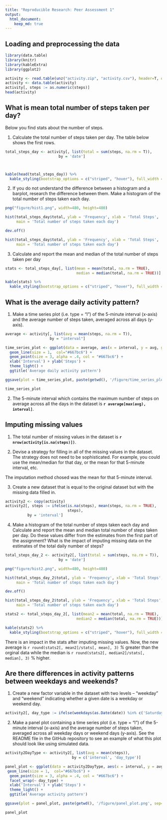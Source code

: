 ```yaml
---
title: "Reproducible Research: Peer Assessment 1"
output: 
  html_document:
    keep_md: true
---
```



## Loading and preprocessing the data
```r
library(data.table)
library(knitr)
library(kableExtra)
library(ggplot2)

activity <- read.table(unz("activity.zip", "activity.csv"), header=T, quote="\"", sep=",")
activity <- data.table(activity)
activity[, steps := as.numeric(steps)]
head(activity)

```


## What is mean total number of steps taken per day?

Below you find stats about the number of steps.

1. Calculate the total number of steps taken per day. The table below shows the first rows.

```r

total_steps_day <- activity[, list(total = sum(steps, na.rm = T)),
                        by = 'date']



kable(head(total_steps_day)) %>%
  kable_styling(bootstrap_options = c("striped", "hover"), full_width = F)
```

2. If you do not understand the difference between a histogram and a barplot, research the difference between them. Make a histogram of the total number of steps taken each day.

```r

png("figure/hist1.png", width=480, height=480)

hist(total_steps_day$total, ylab = 'Frequency', xlab = 'Total Steps', 
     main = 'Total number of steps taken each day')

dev.off()

hist(total_steps_day$total, ylab = 'Frequency', xlab = 'Total Steps', 
     main = 'Total number of steps taken each day')

```

3. Calculate and report the mean and median of the total number of steps taken per day

```r

stats <- total_steps_day[, list(mean = mean(total, na.rm = TRUE),
                                median = median(total, na.rm = TRUE))]

kable(stats) %>%
  kable_styling(bootstrap_options = c("striped", "hover"), full_width = F)

```

## What is the average daily activity pattern?

1. Make a time series plot (i.e. \color{red}{\verb|type = "l"|}type = "l") of the 5-minute interval (x-axis) and the average number of steps taken, averaged across all days (y-axis).

```r

average <- activity[, list(avg = mean(steps, na.rm = T)),
                    by = "interval"]

time_series_plot <- ggplot(data = average, aes(x = interval, y = avg, group = 1)) +
  geom_line(size = 1,  col="#667bc6") +
  geom_point(size = 3, alpha = .4, col = "#667bc6") +
  xlab('Interval') + ylab('Steps') +
  theme_light() +
  ggtitle('Average daily activity pattern')

ggsave(plot = time_series_plot, paste(getwd(), '/figure/time_series_plot.png', sep=''), h=8, w=12, type='cairo-png', dpi=120)

time_series_plot

```

2. The 5-minute interval which contains the maximum number of steps on average across all the days in the dataset is **`r average[max(avg), interval]`**.

## Imputing missing values

1. The total number of missing values in the dataset is **`r nrow(activity[is.na(steps)])`**.

2. Devise a strategy for filling in all of the missing values in the dataset. The strategy does not need to be sophisticated. For example, you could use the mean/median for that day, or the mean for that 5-minute interval, etc.

The imputation method chosed was the mean for that 5-minute interval.

3. Create a new dataset that is equal to the original dataset but with the missing data filled in.
```r

activity2 <- copy(activity)
activity2[, steps := ifelse(is.na(steps), mean(steps, na.rm = TRUE), 
                            steps),
          by = 'interval']


```

4. Make a histogram of the total number of steps taken each day and Calculate and report the mean and median total number of steps taken per day. Do these values differ from the estimates from the first part of the assignment? What is the impact of imputing missing data on the estimates of the total daily number of steps?

```r

total_steps_day_2 <- activity2[, list(total = sum(steps, na.rm = T)),
                        by = 'date']

png("figure/hist2.png", width=480, height=480)

hist(total_steps_day_2$total, ylab = 'Frequency', xlab = 'Total Steps', 
     main = 'Total number of steps taken each day')

dev.off()

hist(total_steps_day_2$total, ylab = 'Frequency', xlab = 'Total Steps', 
     main = 'Total number of steps taken each day')

stats2 <- total_steps_day_2[, list(mean2 = mean(total, na.rm = TRUE),
                                median2 = median(total, na.rm = TRUE))]

kable(stats2) %>%
  kable_styling(bootstrap_options = c("striped", "hover"), full_width = F)


```

There is an impact in the stats after imputing missing values. Now, the new average is `r round(stats2[, mean2]/stats[, mean], 3)` *%* greater than the orginal data while the median is `r round(stats2[, median2]/stats[, median], 3)` % higher.


## Are there differences in activity patterns between weekdays and weekends?

1. Create a new factor variable in the dataset with two levels – “weekday” and “weekend” indicating whether a given date is a weekday or weekend day.

```r

activity2[, day_type := ifelse(weekdays(as.Date(date)) %in% c('Saturday', 'Sunday'), 'weekend', 'weekday')]

```

2. Make a panel plot containing a time series plot (i.e. \color{red}{\verb|type = "l"|}type = "l") of the 5-minute interval (x-axis) and the average number of steps taken, averaged across all weekday days or weekend days (y-axis). See the README file in the GitHub repository to see an example of what this plot should look like using simulated data.

```r

activity2DayType <- activity2[, list(avg = mean(steps)),
                              by = c('interval', 'day_type')]

panel_plot <- ggplot(data = activity2DayType, aes(x = interval, y = avg, group = 1)) +
 geom_line(size = 1,  col="#667bc6") +
  geom_point(size = 3, alpha = .4, col = "#667bc6") +
  facet_wrap(~ day_type) +
  xlab('Interval') + ylab('Steps') +
  theme_light() +
  ggtitle('Average activity pattern')

ggsave(plot = panel_plot, paste(getwd(), '/figure/panel_plot.png', sep=''), h=8, w=12, type='cairo-png', dpi=120)

panel_plot

```